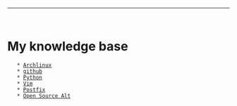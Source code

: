 ----
 {{http://vimwiki.googlecode.com/hg/images/vimwiki_logo.png|Vimwiki|class="center-block"}}
 
= My knowledge base =

	* [[Archlinux]]
	* [[github]]
	* [[Python]]
	* [[Vim]]
	* [[Postfix]]
	* [[Open Source Alt]]

